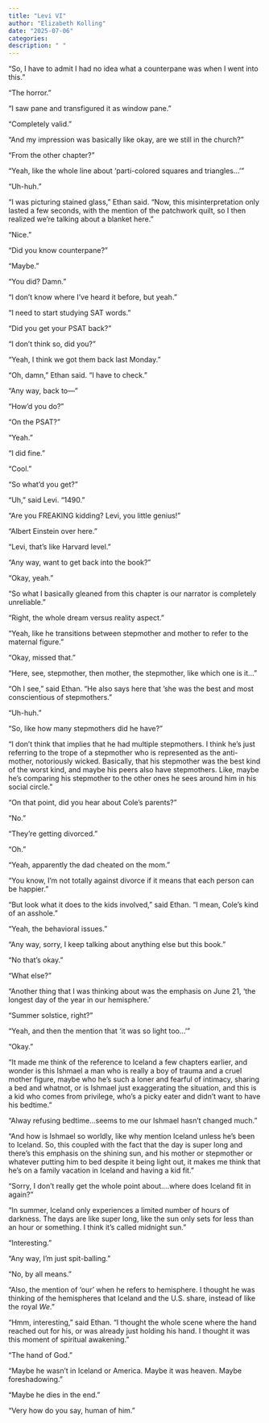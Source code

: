```yaml
---
title: "Levi VI"
author: "Elizabeth Kolling"
date: "2025-07-06"
categories: 
description: " "
---
```


“So, I have to admit I had no idea what a counterpane was when I went into this.”

“The horror.”

“I saw pane and transfigured it as window pane.” 

“Completely valid.”

“And my impression was basically like okay, are we still in the church?”

“From the other chapter?”

“Yeah, like the whole line about ‘parti-colored squares and triangles…’”

“Uh-huh.”

“I was picturing stained glass,” Ethan said. “Now, this misinterpretation only lasted a few seconds, with the mention of the patchwork quilt, so I then realized we’re talking about a blanket here.” 

“Nice.”

“Did you know counterpane?”

“Maybe.”

“You did? Damn.” 

“I don’t know where I’ve heard it before, but yeah.”

“I need to start studying SAT words.”

“Did you get your PSAT back?”

“I don’t think so, did you?”

“Yeah, I think we got them back last Monday.”

“Oh, damn,” Ethan said. “I have to check.”

“Any way, back to—”

“How’d you do?”

“On the PSAT?”

“Yeah.”

“I did fine.”

“Cool.”

“So what’d you get?”

“Uh,” said Levi. “1490.”

“Are you FREAKING kidding? Levi, you little genius!”

“Albert Einstein over here.”

“Levi, that’s like Harvard level.” 

“Any way, want to get back into the book?” 

“Okay, yeah.”

“So what I basically gleaned from this chapter is our narrator is completely unreliable.”

“Right, the whole dream versus reality aspect.”

“Yeah, like he transitions between stepmother and mother to refer to the maternal figure.”

“Okay, missed that.”

“Here, see, stepmother, then mother, the stepmother, like which one is it…”

“Oh I see,” said Ethan. “He also says here that ‘she was the best and most conscientious of stepmothers.”

“Uh-huh.”

“So, like how many stepmothers did he have?”

“I don’t think that implies that he had multiple stepmothers. I think he’s just referring to the trope of a stepmother who is represented as the anti-mother, notoriously wicked. Basically, that his stepmother was the best kind of the worst kind, and maybe his peers also have stepmothers. Like, maybe he’s comparing his stepmother to the other ones he sees around him in his social circle.” 

“On that point, did you hear about Cole’s parents?”

“No.” 

“They’re getting divorced.” 

“Oh.”

“Yeah, apparently the dad cheated on the mom.”

“You know, I’m not totally against divorce if it means that each person can be happier.”

“But look what it does to the kids involved,” said Ethan. “I mean, Cole’s kind of an asshole.”

“Yeah, the behavioral issues.”

“Any way, sorry, I keep talking about anything else but this book.”

“No that’s okay.”

“What else?”

“Another thing that I was thinking about was the emphasis on June 21, ‘the longest day of the year in our hemisphere.’

“Summer solstice, right?”

“Yeah, and then the mention that ‘it was so light too…’”

“Okay.”

“It made me think of the reference to Iceland a few chapters earlier, and wonder is this Ishmael a man who is really a boy of trauma and a cruel mother figure, maybe who he’s such a loner and fearful of intimacy, sharing a bed and whatnot, or is Ishmael just exaggerating the situation, and this is a kid who comes from privilege, who’s a picky eater and didn’t want to have his bedtime.”

“Alway refusing bedtime…seems to me our Ishmael hasn’t changed much.”

“And how is Ishmael so worldly, like why mention Iceland unless he’s been to Iceland. So, this coupled with the fact that the day is super long and there’s this emphasis on the shining sun, and his mother or stepmother or whatever putting him to bed despite it being light out, it makes me think that he’s on a family vacation in Iceland and having a kid fit.”

“Sorry, I don’t really get the whole point about….where does Iceland fit in again?”

“In summer, Iceland only experiences a limited number of hours of darkness. The days are like super long, like the sun only sets for less than an hour or something. I think it’s called midnight sun.”

“Interesting.” 

“Any way, I’m just spit-balling.” 

“No, by all means.”

“Also, the mention of ‘our’ when he refers to hemisphere. I thought he was thinking of the hemispheres that Iceland and the U.S. share, instead of like the royal *We*.”  

“Hmm, interesting,” said Ethan. “I thought the whole scene where the hand reached out for his, or was already just holding his hand. I thought it was this moment of spiritual awakening.” 

“The hand of God.” 

“Maybe he wasn’t in Iceland or America. Maybe it was heaven. Maybe foreshadowing.”

“Maybe he dies in the end.”

“Very how do you say, human of him.” 